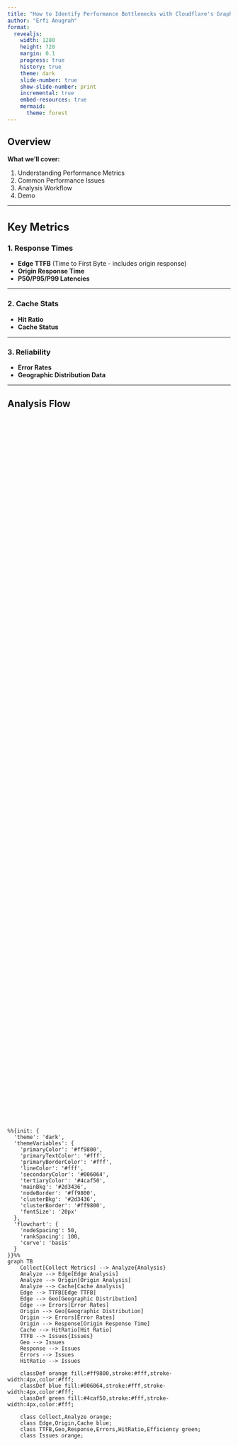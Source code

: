 ```yaml
---
title: "How to Identify Performance Bottlenecks with Cloudflare's GraphQL Datasets" 
author: "Erfi Anugrah" 
format:
  revealjs:
    width: 1280
    height: 720
    margin: 0.1
    progress: true
    history: true
    theme: dark
    slide-number: true
    show-slide-number: print
    incremental: true
    embed-resources: true
    mermaid:
      theme: forest
---
```


## Overview {.larger}

**What we'll cover:**

1. Understanding Performance Metrics
2. Common Performance Issues
3. Analysis Workflow
4. Demo

---

## Key Metrics {.smaller}

### 1. Response Times
- **Edge TTFB** (Time to First Byte - includes origin response)
- **Origin Response Time**
- **P50/P95/P99 Latencies**

---

### 2. Cache Stats
- **Hit Ratio**
- **Cache Status**

---

### 3. Reliability
- **Error Rates**
- **Geographic Distribution Data**

---

## Analysis Flow

<style>
.mermaid-container {
  display: flex;
  justify-content: center;
  align-items: center;
  height: 100%;
}
.reveal .slide-number {
  font-size: 20px;
}
.reveal .slides {
  font-size: 30px;
}
.smaller {
  font-size: 24px;
}

#mermaid-1 {
  width: 700px;
}
#mermaid-2 {
  width: 650px;
}
#mermaid-3 {
  width: 700px;
}
</style>

<div class="mermaid-container">
```mermaid
%%{init: {
  'theme': 'dark',
  'themeVariables': {
    'primaryColor': '#ff9800',
    'primaryTextColor': '#fff',
    'primaryBorderColor': '#fff',
    'lineColor': '#fff',
    'secondaryColor': '#006064',
    'tertiaryColor': '#4caf50',
    'mainBkg': '#2d3436',
    'nodeBorder': '#ff9800',
    'clusterBkg': '#2d3436',
    'clusterBorder': '#ff9800',
    'fontSize': '20px'
  },
  'flowchart': {
    'nodeSpacing': 50,
    'rankSpacing': 100,
    'curve': 'basis'
  }
}}%%
graph TB
    Collect[Collect Metrics] --> Analyze{Analysis}
    Analyze --> Edge[Edge Analysis]
    Analyze --> Origin[Origin Analysis]
    Analyze --> Cache[Cache Analysis]
    Edge --> TTFB[Edge TTFB]
    Edge --> Geo[Geographic Distribution]
    Edge --> Errors[Error Rates]
    Origin --> Geo[Geographic Distribution]
    Origin --> Errors[Error Rates]
    Origin --> Response[Origin Response Time]
    Cache --> HitRatio[Hit Ratio]
    TTFB --> Issues{Issues}
    Geo --> Issues
    Response --> Issues
    Errors --> Issues
    HitRatio --> Issues

    classDef orange fill:#ff9800,stroke:#fff,stroke-width:4px,color:#fff;
    classDef blue fill:#006064,stroke:#fff,stroke-width:4px,color:#fff;
    classDef green fill:#4caf50,stroke:#fff,stroke-width:4px,color:#fff;

    class Collect,Analyze orange;
    class Edge,Origin,Cache blue;
    class TTFB,Geo,Response,Errors,HitRatio,Efficiency green;
    class Issues orange;
  ```
</div>

---

## Request Flow

<div class="mermaid-container">
```mermaid
%%{init: {
  'theme': 'dark',
  'themeVariables': {
    'primaryColor': '#ff9800',
    'primaryTextColor': '#fff',
    'primaryBorderColor': '#fff',
    'lineColor': '#fff',
    'secondaryColor': '#006064',
    'tertiaryColor': '#4caf50',
    'mainBkg': '#2d3436',
    'nodeBorder': '#ff9800',
    'actorBorder': '#ff9800',
    'actorBackground': '#ff9800',
    'actorTextColor': '#fff',
    'noteBorderColor': '#006064',
    'noteTextColor': '#fff',
    'noteBackground': '#006064'
  }
}}%%
sequenceDiagram
    participant User
    participant Edge
    participant Cache
    participant Origin
    
    User->>Edge: Request
    Edge->>Cache: Check Cache
    alt Cache Hit
        Cache-->>Edge: Serve from Cache
        Edge-->>User: Fast Response
        Note over Edge,User: Typical: <50ms
    else Cache Miss
        Cache-->>Edge: Not Found
        Edge->>Origin: Forward Request
        Note over Origin: Process Request
        Origin-->>Edge: Response
        Edge->>Cache: Store in Cache
        Edge-->>User: Slower Response
        Note over Edge,User: Typical: >100ms
    end
```
</div>

---

## Common Issues {.smaller}

### 1. High TTFB
- Check origin server response times
- Check network paths - MTRs/traceroutes
- Monitor backend latency - Prometheus metrics of services

---

### 2. Cache Problems
- Review Cache Rules
- Analyze MISS patterns

---

### 3. Regional Issues
- Check traffic patterns

---

## Geographic Analysis

<div class="mermaid-container">
```mermaid
%%{init: {
  'theme': 'dark',
  'themeVariables': {
    'primaryColor': '#ff9800',
    'primaryTextColor': '#fff',
    'primaryBorderColor': '#fff',
    'lineColor': '#fff',
    'secondaryColor': '#006064',
    'tertiaryColor': '#4caf50',
    'mainBkg': '#2d3436',
    'nodeBorder': '#ff9800',
    'clusterBkg': '#2d3436',
    'clusterBorder': '#ff9800'
  }
}}%%
graph TB
    A[Geographic Analysis] --> B{Performance Metrics}
    B --> C[Response Times]
    B --> D[Cache Performance]
    B --> E[Error Rates]
    C --> F[Regional TTFB]
    C --> G[Origin Latency]
    D --> H[Regional Cache Hits]
    D --> I[Bandwidth Usage]
    E --> J[Error Distribution]
    E --> K[Timeout Patterns]
    F --> L{Action Items}
    G --> L
    H --> L
    I --> L
    J --> L
    K --> L
    L --> M[Build Observability]
    L --> N[Origin Placement]
    L --> O[Cache Rules]
    L --> P[Error Handling]

    classDef orange fill:#ff9800,stroke:#fff,stroke-width:2px,color:#fff;
    classDef blue fill:#006064,stroke:#fff,stroke-width:2px,color:#fff;
    classDef green fill:#4caf50,stroke:#fff,stroke-width:2px,color:#fff;

    class A,B,L orange;
    class C,D,E blue;
    class F,G,H,I,J,K,M,N,O,P green;
```
</div>

---

## Optimization Recommendations

| Issue        | Investigation               | Solution                                  |
|--------------|-----------------------------|-------------------------------------------|
| **High TTFB** | Origin response times       | Optimize application, scale horizontally/vertically |
| **Low Cache** | Cache rule analysis         | Add "cache everything" type rules         |
| **Regional**  | Geographic distribution     | Add origins in more locations             |
| **Bandwidth** | CDN                         | Enable compression (gzip, brotli, zstd)   |

---

## Monitoring Tools 

::: {.panel-tabset}

### Analytics
- Response time graphs
- Cache hit ratios
- Error rate tracking
- Bandwidth usage
- Geographic distribution

### Diagnostics
- Real User Monitoring
- Traceroute analysis
- SSL/TLS metrics

### Alerts
- Performance thresholds
- Error rate spikes
- Cache efficiency drops
- Origin health
- Edge status

:::

---

## Questions? {.center}


